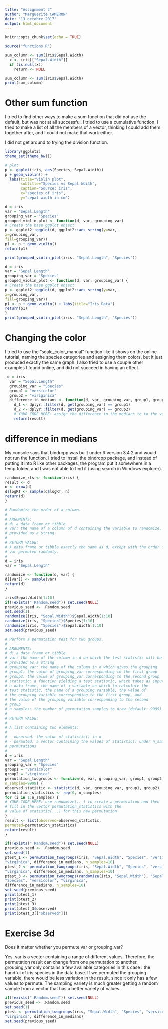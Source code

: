 ```yaml
---
title: "Assignment 2"
author: "Marguerite CAMERON"
date: "13 octobre 2017"
output: html_document
---
```


```r
knitr::opts_chunk$set(echo = TRUE)
```
```r
source("functions.R")
```

```r
sum_column <- sum(iris$Sepal.Width)
  x <- iris[["Sepal.Width"]] 
  if (is.null(x))
    return <- NULL
```

```r
sum_column <- sum(iris$Sepal.Width)
print(sum_column)
```

# Other sum function
I tried to find other ways to make a sum function that did not use the default, but was not at all successful.  I tried to use a cumulative function.  I tried to make a list of all the members of a vector, thinking I could add them together after, and I could not make that work either.  

I did not get around to trying the division function.  


```r
library(ggplot2)
theme_set(theme_bw())

# plot
p <- ggplot(iris, aes(Species, Sepal.Width))
p + geom_violin() + 
  labs(title="Violin plot", 
       subtitle="Species vs Sepal Wdith",
       caption="Source: iris",
       x="species of iris",
       y="sepal width in cm")
```

```r
d = iris
var = "Sepal.Length"
grouping_var = "Species"
grouped_violin_plot <- function(d, var, grouping_var) 
# Create the base ggplot object
p <- ggplot2::ggplot(d, ggplot2::aes_string(y=var,
x=grouping_var,
fill=grouping_var))
p1 <- p + geom_violin()
return(p1)

print(grouped_violin_plot(iris, "Sepal.Length", "Species"))
```


```r
d = iris
var = "Sepal.Length"
grouping_var = "Species"
grouped_violin_plot <- function(d, var, grouping_var) {
# Create the base ggplot object
p <- ggplot2::ggplot(d, ggplot2::aes_string(y=var,
x=grouping_var,
fill=grouping_var))
p1 <- p + geom_violin() + labs(title="Iris Data")
return(p1)
}
print(grouped_violin_plot(iris, "Sepal.Length", "Species"))

```

# Changing the color
I tried to use the "scale_color_manual" function like it shows on the online tutorial, naming the species categories and assigning them colors, but it just produced exactly the same graph.  I also tried to use a couple other examples I found online, and did not succeed in having an effect. 

```r
 d = iris
  var = "Sepal.Length"
  grouping_var = "Species"
  group1 = "versicolor"
  group2 = "viriginica"
  difference_in_medians <- function(d, var, grouping_var, group1, group2) 
    d_1 <- dplyr::filter(d, get(grouping_var) == group1)
    d_2 <- dplyr::filter(d, get(grouping_var) == group2)
    # YOUR CODE HERE: assign the difference in the medians to to the variable 'result'
    return(result)
```
# difference in medians
My console says that bindrcpp was built under R version 3.4.2 and would not run the function.  I tried to install the bindrcpp package, and instead of putting it into R like other packages, the program put it somewhere in a temp folder, and I was not able to find it (using search in Windows explorer).


```r
randomize_rts <- function(iris) {
result <- d
n <- nrow(d)
d$logRT <- sample(d$logRT, n)
return(d)
}
```

```r
# Randomize the order of a column.
#
# ARGUMENTS:
# d: a data frame or tibble
# var: the name of a column of d containing the variable to randomize,
# provided as a string
#
# RETURN VALUE:
# A data frame or tibble exactly the same as d, except with the order of
# var permuted randomly.
#
d = iris
var = "Sepal.Length"

randomize <- function(d, var) {
d[[var]] <- sample(var)
return(d)
}
```

```r
iris$Sepal.Width[1:10]
if(!exists(".Random.seed")) set.seed(NULL)
previous_seed <- .Random.seed
set.seed(1)
randomize(iris, "Sepal.Width")$Sepal.Width[1:10]
randomize(iris, "Species")$Species[1:10]
randomize(iris, "Species")$Sepal.Width[1:10]
set.seed(previous_seed)
```

```r

# Perform a permutation test for two groups.
#
# ARGUMENTS:
# d: a data frame or tibble
# var: the name of the column in d on which the test statistic will be calculated,
# provided as a string
# grouping_var: the name of the column in d which gives the grouping
# group1: the value of grouping_var corresponding to the first group
# group2: the value of grouping_var corresponding to the second group
# statistic: a function yielding a test statistic, which takes as input
# a data frame, the name of a variable on which to calculate the
# test statistic, the name of a grouping variable, the value of
# the grouping variable corresponding to the first group, and
# the value of the grouping variable corresponding to the second
# group
# n_samples: the number of permutation samples to draw (default: 9999)
#
# RETURN VALUE:
#
# A list containing two elements:
#
# - observed: the value of statistic() in d
# - permuted: a vector containing the values of statistic() under n_samples
# permutations
#
d = iris
var = "Sepal.Length"
grouping_var = "Species"
group1 = "versicolor"
group2 = "virginica"
permutation_twogroups <- function(d, var, grouping_var, group1, group2, statistic,
n_samples=9999) {
observed_statistic <- statistic(d, var, grouping_var, group1, group2)
permutation_statistics <- rep(0, n_samples)
for (i in 1:n_samples) {
# YOUR CODE HERE: use randomize(...) to create a permutation and then
# fill in the vector permutation_statistics with the
# value of statistic(...) for this new permutation
}
result <- list(observed=observed_statistic,
permuted=permutation_statistics)
return(result)
}

if(!exists(".Random.seed")) set.seed(NULL)
previous_seed <- .Random.seed
set.seed(1)
ptest_1 <- permutation_twogroups(iris, "Sepal.Width", "Species", "versicolor",
"virginica", difference_in_medians, n_samples=10)
ptest_2 <- permutation_twogroups(iris, "Sepal.Width", "Species", "versicolor",
"virginica", difference_in_medians, n_samples=10)
ptest_3 <- permutation_twogroups(randomize(iris, "Sepal.Width"), "Sepal.Width",
"Species", "versicolor", "virginica",
difference_in_medians, n_samples=10)
set.seed(previous_seed)
print(ptest_1)
print(ptest_2)
print(ptest_3)
print(ptest_3$observed)
print(ptest_3[["observed"]])
```

# Exercise 3d
Does it matter whether you permute var or grouping_var?

Yes.  var is a vector containing a range of different values.  Therefore, the permutation result can change from one permutation to another.  grouping_var only contains a few available categories in this case : the handful of iris species in the data base.  If we permuted the grouping variable, there would be less variation in the result, since it only has a few values to permute.  The sampling variety is much greater getting a random sample from a vector that has a better variety of values.  


```r
if(!exists(".Random.seed")) set.seed(NULL)
previous_seed <- .Random.seed
set.seed(1)
ptest <- permutation_twogroups(iris, "Sepal.Width", "Species", "versicolor",
"virginica", difference_in_medians)
set.seed(previous_seed)
```



